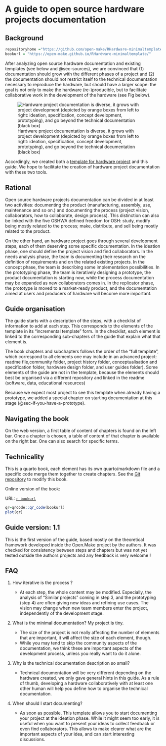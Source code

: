 # A guide to open source hardware projects documentation {.unnumbered}

## Background

```r
repositoryhome ="https://github.com/open-make/RHardware-minimaltemplate"
bookurl = "https://open-make.github.io/RHardware-minimaltemplate/"
```

After analyzing open source hardware documentation and existing templates (see below and @sec-sources), we are convinced that (1) documentation should grow with the different phases of a project and (2) the documentation should not restrict itself to the technical documentation necessary to reproduce the hardware, but should have a larger scope: the goal is not only to make the hardware (re-)producible, but to facilitate collaborative work in the development of the hardware (see Fig below).

![Hardware project documentation is diverse, it grows with project development (depicted by orange boxes from left to right: ideation, specification, concept development, prototyping), and go beyond the technical documentation (black box)](images/makinglabopening-finalword.001.jpeg)

Accordingly, we created both a [template for hardware project](`r repositoryhome`, including different folders and files) and this guide. We hope to facilitate the creation of hardware project documentation with these two tools.

## Rational

Open source hardware projects documentation can be divided in at least two activities: documenting the product (manufacturing, assembly, use, maintenance and so on.) and documenting the process (project vision, collaborators, how to collaborate, design process). This distinction can also be linked with the five OSHWA defined freedom for OSH: study, modify being mostly related to the process; make, distribute, and sell being mostly related to the product.

On the other hand, an hardware project goes through several development steps, each of them deserving some specific documentation. In the ideation phase, one should define the project vision and find collaborators. In the needs analysis phase, the team is documenting their research on the definition of requirements and on the related existing projects. In the concept phase, the team is describing some implementation possibilities. In the prototyping phase, the team is iteratively designing a prototype, the product documentation is starting now, while the process documentation may be expanded as new collaborators comes in. In the replicator phase, the prototype is moved to a market-ready product, and the documentation aimed at users and producers of hardware will become more important.

## Guide organisation

The guide starts with a description of the steps, with a checklist of information to add at each step. This corresponds to the elements of the template in its "incremental template" form. In the checklist, each element is linked to the corresponding sub-chapters of the guide that explain what that element is. 


The book chapters and subchapters follows the order of the "full template", which correspond to all elements one may include in an advanced project: readme file,community folder, project history folder, conceptualisation and specification folder, hardware design folder, and user guides folder). Some elements of the guide are not in the template, because the elements should best be organised via a different repository and linked in the readme (software, data, educational resources)

Because we expect most project to see this template when already having a prototype, we added a special chapter on starting documentation at this stage (@sec-if-you-have-a-prototype).


## Navigating the book

On the web version, a first table of content of chapters is found on the left bar. Once a chapter is chosen, a table of content of that chapter is available on the right bar. One can also search for specific terms.

## Technicality

This is a quarto book, each element has its own quarto/markdown file and a specific code merge them together to create chapters.
See the [Git repository](`r repositoryhome`) to modify this book.

Online version of the book: 

URL: [`r bookurl`](`r bookurl`)

```r

qr=qrcode::qr_code(bookurl)
plot(qr)
```

## Guide version: 1.1

This is the first version of the guide, based mostly on the theoretical framework developed inside the Open.Make project by the authors. It was checked for consistency between steps and chapters but was not yet tested outside the authors projects and any feedback is very welcome ! 


## FAQ

1. How iterative is the process ?

    - At each step, the whole content may be modified. Especially, the analysis of "Similar projects" coming in step 3, and the prototyping (step 4) are often giving new ideas and refining use cases. The vision may change when new team members enter the project, independently of the development stage.
  
  
1. What is the minimal documentation? My project is tiny.

    - The size of the project is not really affecting the number of elements that are important, it will affect the size of each element, though. 
    - While you may tend to skip the community aspects of the documentation, we think these are important aspects of the development process, unless you really want to do it alone.

1. Why is the technical documentation description so small?

    - Technical documentation will be very different depending on the hardware created, we only gave general hints in this guide. As a rule of thumb, developing a hardware collaboratively with at least one other human will help you define how to organise the technical documentation.

1. When should I start documenting?

    - As soon as possible. This template allows you to start documenting your project at the ideation phase. While it might seem too early, it is useful when you want to present your ideas to collect feedback or even find collaborators. This allows to make clearer what are the important aspects of your idea, and can start interesting discussions.
